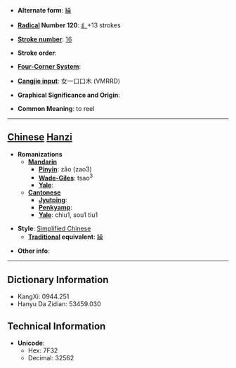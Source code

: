 * '''Alternate form''': [[繰]]

* '''[[Wiktionary:Chinese radical index| Radical]] Number 120''': [[Wiktionary:Chinese radical index 纟|纟]]+13 strokes

* '''[[Wiktionary:Chinese total strokes index|Stroke number]]''': [[Wiktionary:Chinese total strokes index 16|16]]

* '''Stroke order''': 

* '''[[Wiktionary:Chinese four corner index|Four-Corner System]]''': 

* '''[[Wiktionary:Chinese Cangjie index|Cangjie input]]''': 女一口口木 (VMRRD)

* '''Graphical Significance and Origin''': 

* '''Common Meaning''': to reel

----

== [[Chinese]] [[Hanzi]] ==

* '''Romanizations'''
** '''[[Mandarin]]'''
*** '''[[Pinyin]]''': zǎo (zao3)
*** '''[[Wade-Giles]]''': tsao<sup>3</sup>
*** '''[[Yale]]''': 
** '''[[Cantonese]]'''
*** '''[[Jyutping]]''':
*** '''[[Penkyamp]]''': 
*** '''[[Yale]]''': chiu1, sou1 tiu1

* '''Style''': [[Simplified Chinese]] 
** '''[[Traditional Chinese|Traditional]] equivalent''': [[繰]]

* '''Other info''': 

----

== Dictionary Information ==

* KangXi: 0944.251
* Hanyu Da Zidian: 53459.030

== Technical Information ==

* '''Unicode''':
** Hex: 7F32
** Decimal: 32562